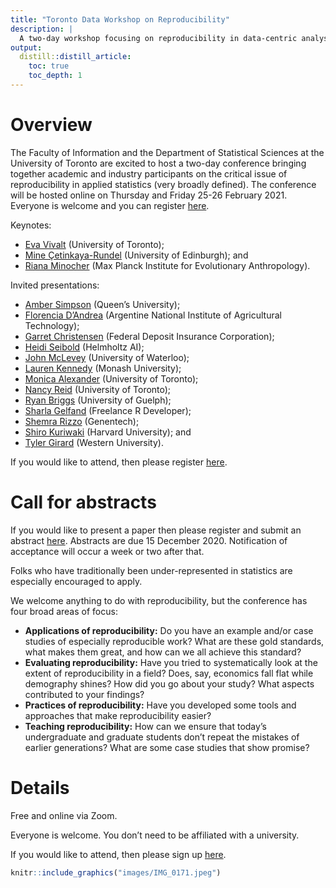 ```yaml
---
title: "Toronto Data Workshop on Reproducibility"
description: |
  A two-day workshop focusing on reproducibility in data-centric analysis. Thursday and Friday 25-26 February 2021. Free and hosted via Zoom. All welcome! Register [here](https://forms.gle/txLw43Q7UsXjzQys8).
output:
  distill::distill_article:
    toc: true
    toc_depth: 1  
---
```


# Overview 

The Faculty of Information and the Department of Statistical Sciences at the University of Toronto are excited to host a two-day conference bringing together academic and industry participants on the critical issue of reproducibility in applied statistics (very broadly defined). The conference will be hosted online on Thursday and Friday 25-26 February 2021. Everyone is welcome and you can register [here](https://forms.gle/txLw43Q7UsXjzQys8).

Keynotes: 

- [Eva Vivalt](http://evavivalt.com/) (University of Toronto);
- [Mine Çetinkaya-Rundel](https://www2.stat.duke.edu/~mc301/) (University of Edinburgh); and
- [Riana Minocher](https://www.eva.mpg.de/ecology/staff/riana-minocher.html) (Max Planck Institute for Evolutionary Anthropology).

Invited presentations: 

- [Amber Simpson](http://www2.cs.queensu.ca/people/profile.php?fname=Amber&lname=Simpson) (Queen's University);
- [Florencia D'Andrea](https://florencia.netlify.app/) (Argentine National Institute of Agricultural Technology);
- [Garret Christensen](https://www.ocf.berkeley.edu/~garret/) (Federal Deposit Insurance Corporation);
- [Heidi Seibold](https://www.helmholtz.ai/themenmenue/our-research/research-groups/seibolds-group/index.html) (Helmholtz AI);
- [John McLevey](https://www.johnmclevey.com/) (University of Waterloo);
- [Lauren Kennedy](https://jazzystats.com/) (Monash University);
- [Monica Alexander](https://www.monicaalexander.com/) (University of Toronto);
- [Nancy Reid](http://www.utstat.utoronto.ca/reid/) (University of Toronto);
- [Ryan Briggs](https://www.ryancbriggs.net/) (University of Guelph);
- [Sharla Gelfand](https://sharla.party/) (Freelance R Developer);
- [Shemra Rizzo](https://www.linkedin.com/in/shemra) (Genentech); 
- [Shiro Kuriwaki](https://www.shirokuriwaki.com/) (Harvard University); and 
- [Tyler Girard](https://www.tylergirard.com/) (Western University).

If you would like to attend, then please register [here](https://forms.gle/txLw43Q7UsXjzQys8).

# Call for abstracts

If you would like to present a paper then please register and submit an abstract [here](https://forms.gle/txLw43Q7UsXjzQys8). Abstracts are due 15 December 2020. Notification of acceptance will occur a week or two after that. 

Folks who have traditionally been under-represented in statistics are especially encouraged to apply.

We welcome anything to do with reproducibility, but the conference has four broad areas of focus:

- **Applications of reproducibility:** Do you have an example and/or case studies of especially reproducible work? What are these gold standards, what makes them great, and how can we all achieve this standard?
- **Evaluating reproducibility:** Have you tried to systematically look at the extent of reproducibility in a field? Does, say, economics fall flat while demography shines? How did you go about your study? What aspects contributed to your findings?
- **Practices of reproducibility:** Have you developed some tools and approaches that make reproducibility easier? 
- **Teaching reproducibility:** How can we ensure that today's undergraduate and graduate students don't repeat the mistakes of earlier generations? What are some case studies that show promise?

# Details

Free and online via Zoom. 

Everyone is welcome. You don't need to be affiliated with a university.

If you would like to attend, then please sign up [here](https://forms.gle/txLw43Q7UsXjzQys8).

```r
knitr::include_graphics("images/IMG_0171.jpeg") 
```
